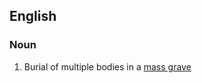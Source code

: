 ==English==

===Noun===
{{en-noun|sg=[[mass]] [[burial]]}}

# Burial of multiple bodies in a [[mass grave]]